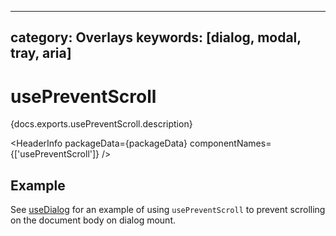 <!-- Copyright 2020 Adobe. All rights reserved.
This file is licensed to you under the Apache License, Version 2.0 (the "License");
you may not use this file except in compliance with the License. You may obtain a copy
of the License at http://www.apache.org/licenses/LICENSE-2.0
Unless required by applicable law or agreed to in writing, software distributed under
the License is distributed on an "AS IS" BASIS, WITHOUT WARRANTIES OR REPRESENTATIONS
OF ANY KIND, either express or implied. See the License for the specific language
governing permissions and limitations under the License. -->



---
category: Overlays
keywords: [dialog, modal, tray, aria]
---

# usePreventScroll

<p>{docs.exports.usePreventScroll.description}</p>

<HeaderInfo
  packageData={packageData}
  componentNames={['usePreventScroll']} />

## Example

See [useDialog](useDialog.html#example) for an example of using `usePreventScroll` to prevent
scrolling on the document body on dialog mount.
